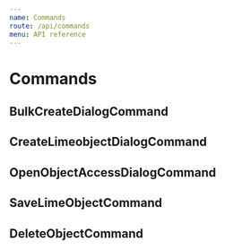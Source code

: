 ```yaml
---
name: Commands
route: /api/commands
menu: API reference
---
```



# Commands

## BulkCreateDialogCommand
<BulkCreateDialog/>

## CreateLimeobjectDialogCommand
<CreateLimeobjectDialog/>

## OpenObjectAccessDialogCommand
<OpenObjectAccessDialog/>

## SaveLimeObjectCommand
<SaveLimeObject/>

## DeleteObjectCommand
<DeleteObject/>




